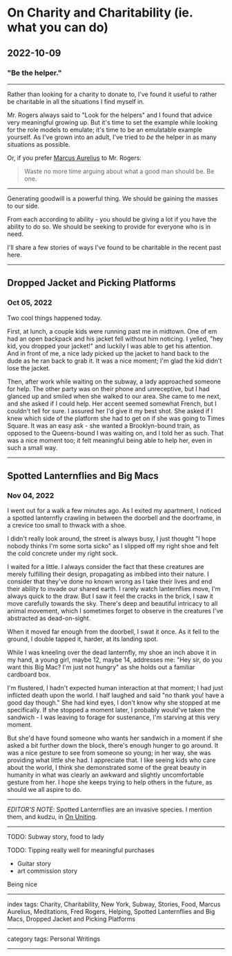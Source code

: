 # On Charity and Charitability (ie. what you can do)

## 2022-10-09

### "Be the helper."

---

Rather than looking for a charity to donate to, I've found it useful to rather be charitable in all the situations I find myself in.

Mr. Rogers always said to "Look for the helpers" and I found that advice very meaningful growing up. But it's time to set the example while looking for the role models to emulate; it's time to be an emulatable example yourself. As I've grown into an adult, I've tried to _be_ the helper in as many situations as possible.

Or, if you prefer [Marcus Aurelius](/posts/on-meditations) to Mr. Rogers:

> Waste no more time arguing about what a good man should be. Be one.

---

Generating goodwill is a powerful thing. We should be gaining the masses to our side.

From each according to ability - you should be giving a lot if you have the ability to do so. We should be seeking to provide for everyone who is in need.

I'll share a few stories of ways I've found to be charitable in the recent past here.

---

## Dropped Jacket and Picking Platforms
### Oct 05, 2022

Two cool things happened today.

First, at lunch, a couple kids were running past me in midtown. One of em had an open backpack and his jacket fell without him noticing. I yelled, "hey kid, you dropped your jacket!" and luckily I was able to get his attention. And in front of me, a nice lady picked up the jacket to hand back to the dude as he ran back to grab it. It was a nice moment; I'm glad the kid didn't lose the jacket.

Then, after work while waiting on the subway, a lady approached someone for help. The other party was on their phone and unreceptive, but I had glanced up and smiled when she walked to our area. She came to me next, and she asked if I could help. Her accent seemed somewhat French, but I couldn't tell for sure. I assured her I'd give it my best shot. She asked if I knew which side of the platform she had to get on if she was going to Times Square. It was an easy ask - she wanted a Brooklyn-bound train, as opposed to the Queens-bound I was waiting on, and I told her as such. That was a nice moment too; it felt meaningful being able to help her, even in such a small way.

---

## Spotted Lanternflies and Big Macs
### Nov 04, 2022

I went out for a walk a few minutes ago. As I exited my apartment, I noticed a spotted lanternfly crawling in between the doorbell and the doorframe, in a crevice too small to thwack with a shoe.

I didn't really look around, the street is always busy, I just thought "I hope nobody thinks I'm some sorta sicko" as I slipped off my right shoe and felt the cold concrete under my right sock.

I waited for a little. I always consider the fact that these creatures are merely fulfilling their design, propagating as imbibed into their nature. I consider that they've done no known wrong as I take their lives and end their ability to invade our shared earth. I rarely watch lanternflies move, I'm always quick to the draw. But I saw it feel the cracks in the brick, I saw it move carefully towards the sky. There's deep and beautiful intricacy to all animal movement, which I sometimes forget to observe in the creatures I've abstracted as dead-on-sight.

When it moved far enough from the doorbell, I swat it once. As it fell to the ground, I double tapped it, harder, at its landing spot.

While I was kneeling over the dead lanternfly, my shoe an inch above it in my hand, a young girl, maybe 12, maybe 14, addresses me: "Hey sir, do you want this Big Mac? I'm just not hungry" as she holds out a familiar cardboard box.

I'm flustered, I hadn't expected human interaction at that moment; I had just inflicted death upon the world. I half laughed and said "no thank you! have a good day though." She had kind eyes, I don't know why she stopped at me specifically. If she stopped a moment later, I probably would've taken the sandwich - I was leaving to forage for sustenance, I'm starving at this very moment.

But she'd have found someone who wants her sandwich in a moment if she asked a bit further down the block, there's enough hunger to go around. It was a nice gesture to see from someone so young; in her way, she was providing what little she had. I appreciate that. I like seeing kids who care about the world, I think she demonstrated some of the great beauty in humanity in what was clearly an awkward and slightly uncomfortable gesture from her. I hope she keeps trying to help others in the future, as should we all aspire to do.

---

*EDITOR'S NOTE*: Spotted Lanternflies are an invasive species. I mention them, and kudzu, in [On Uniting](/posts/on-uniting).

---

TODO: Subway story, food to lady

TODO: Tipping really well for meaningful purchases
- Guitar story
- art commission story

Being nice

---

index tags: Charity, Charitability, New York, Subway, Stories, Food, Marcus Aurelius, Meditations, Fred Rogers, Helping, Spotted Lanternflies and Big Macs, Dropped Jacket and Picking Platforms

---

category tags: Personal Writings

---

